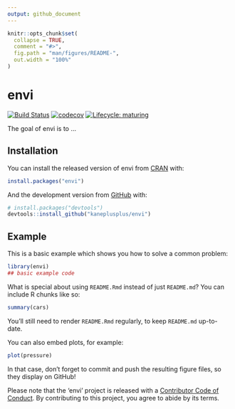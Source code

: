 ```yaml
---
output: github_document
---
```


<!-- README.md is generated from README.Rmd. Please edit that file -->

```r
knitr::opts_chunk$set(
  collapse = TRUE,
  comment = "#>",
  fig.path = "man/figures/README-",
  out.width = "100%"
)
```

# envi

<!-- badges: start -->
[![Build Status](https://travis-ci.org/kaneplusplus/envi.svg?branch=master)](https://travis-ci.org/kaneplusplus/envi)
[![codecov](https://codecov.io/gh/kaneplusplus/envi/branch/master/graph/badge.svg)](https://codecov.io/gh/kaneplusplus/envi)
[![Lifecycle: maturing](https://img.shields.io/badge/lifecycle-maturing-blue.svg)](https://www.tidyverse.org/lifecycle/#maturing)
<!-- badges: end -->

The goal of envi is to ...

## Installation

You can install the released version of envi from [CRAN](https://CRAN.R-project.org) with:

``` r
install.packages("envi")
```

And the development version from [GitHub](https://github.com/) with:

``` r
# install.packages("devtools")
devtools::install_github("kaneplusplus/envi")
```
## Example

This is a basic example which shows you how to solve a common problem:

```r
library(envi)
## basic example code
```

What is special about using `README.Rmd` instead of just `README.md`? You can include R chunks like so:

```r
summary(cars)
```

You'll still need to render `README.Rmd` regularly, to keep `README.md` up-to-date.

You can also embed plots, for example:

```r
plot(pressure)
```

In that case, don't forget to commit and push the resulting figure files, so they display on GitHub!

Please note that the 'envi' project is released with a
[Contributor Code of Conduct](CODE_OF_CONDUCT.md).
By contributing to this project, you agree to abide by its terms.
